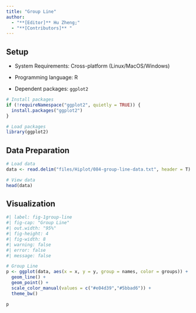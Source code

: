 ```yaml
---
title: "Group Line"
author:
  - "**[Editor]** Hu Zheng;"
  - "**[Contributors]** "
---
```


## Setup

-   System Requirements: Cross-platform (Linux/MacOS/Windows)

-   Programming language: R

-   Dependent packages: `ggplot2`

```r
# Install packages
if (!requireNamespace("ggplot2", quietly = TRUE)) {
  install.packages("ggplot2")
}

# Load packages
library(ggplot2)
```

## Data Preparation

```r
# Load data
data <- read.delim("files/Hiplot/084-group-line-data.txt", header = T)

# View data
head(data)
```

## Visualization

```r
#| label: fig-1group-line
#| fig-cap: "Group Line"
#| out.width: "95%"
#| fig-height: 4
#| fig-width: 8
#| warning: false
#| error: false
#| message: false

# Group Line
p <- ggplot(data, aes(x = x, y = y, group = names, color = groups)) +
  geom_line() +
  geom_point() +
  scale_color_manual(values = c("#e04d39","#5bbad6")) +
  theme_bw()

p
```


